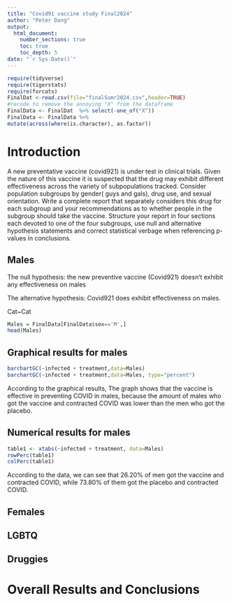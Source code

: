 ```yaml
---
title: "Covid91 vaccine study Final2024"
author: "Peter Dang"
output: 
  html_document:
    number_sections: true
    toc: true
    toc_depth: 5
date: "`r Sys.Date()`" 
---
```


```r
require(tidyverse)
require(tigerstats)
require(forcats)
FinalDat <-read.csv(file="finalSumr2024.csv",header=TRUE)
#recode to remove the annoying "X" from the dataframe
FinalData <- FinalDat  %>% select(-one_of("X"))
FinalData <- FinalData %>%
mutate(across(where(is.character), as.factor))
```

# Introduction

A new  preventative vaccine (covid921) is under test in clinical trials. Given the nature of this vaccine it is suspected that the drug may exhibit different effectiveness across the variety of subpopulations tracked. Consider population subgroups by gender( guys and gals), drug use, and sexual orientation. Write a complete report that separately considers this drug for each subgroup and your recommendations as to whether people in the subgroup should take the vaccine. Structure your report in four sections each devoted to one of the four subgroups, use null and alternative hypothesis statements and correct statistical verbage when referencing p-values in conclusions.

## Males

The null hypothesis: the new preventive vaccine (Covid921) doesn't exhibit any effectiveness on males

The alternative hypothesis: Covid921 does exhibit effectiveness on males.

Cat~Cat

```r
Males = FinalData[FinalData$sex=='M',]
head(Males)
```

## Graphical results for males 

```r
barchartGC(~infected + treatment,data=Males)
barchartGC(~infected + treatment,data=Males, type="percent")
```

According to the graphical results, The graph shows that the vaccine is effective in preventing COVID in males, because the amount of  males who got the vaccine and contracted COVID was lower than the men who got the placebo. 

## Numerical results for males 

```r
table1 <- xtabs(~infected + treatment, data=Males)
rowPerc(table1)
colPerc(table1)
```

According to the data, we can see that 26.20% of men got the vaccine and contracted COVID, while 73.80% of them got the placebo and contracted COVID. 


## Females



## LGBTQ



## Druggies


# Overall Results and Conclusions